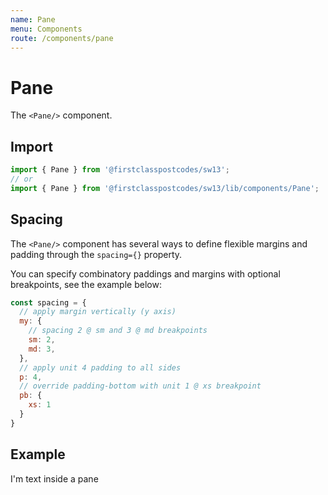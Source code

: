 ```yaml
---
name: Pane
menu: Components
route: /components/pane
---
```



# Pane

The `<Pane/>` component.

## Import

```js
import { Pane } from '@firstclasspostcodes/sw13';
// or
import { Pane } from '@firstclasspostcodes/sw13/lib/components/Pane';
```

## Spacing

The `<Pane/>` component has several ways to define flexible margins and padding through the `spacing={}` property.

You can specify combinatory paddings and margins with optional breakpoints, see the example below:

```js
const spacing = {
  // apply margin vertically (y axis)
  my: {
    // spacing 2 @ sm and 3 @ md breakpoints
    sm: 2,
    md: 3,
  },
  // apply unit 4 padding to all sides 
  p: 4,
  // override padding-bottom with unit 1 @ xs breakpoint
  pb: {
    xs: 1
  }
}
```

## Example

<Playground>
  <Grid component={Pane} spacing={{ m: 4 }} halign="center" valign="center">
    <Grid.Unit radius={3} background="blue" hue={0} component={Pane} spacing={{ p: { md: 4 } }} size={1 / 2}>
      <Typography size={0} color="blue">I'm text inside a pane</Typography>
    </Grid.Unit>
  </Grid>
</Playground>